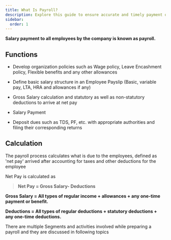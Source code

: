 ```yaml
---
title: What Is Payroll? 
description: Explore this guide to ensure accurate and timely payment of employee salaries.
sidebar: 
  order: 1
---
```



**Salary payment to all employees by the company is known as payroll.**

## Functions

* Develop organization policies such as Wage policy, Leave Encashment policy, Flexible benefits and any other allowances

* Define basic salary structure in an Employee Payslip (Basic, variable pay, LTA, HRA and allowances if any)

* Gross Salary calculation and statutory as well as non-statutory deductions to arrive at net pay

* Salary Payment 

* Deposit dues such as TDS, PF, etc. with appropriate authorities and filing their corresponding returns



## Calculation

The payroll process calculates what is due to the employees, defined as 'net pay' arrived after accounting for taxes and other deductions for the employee

Net Pay is calculated as

> **Net Pay = Gross Salary- Deductions**

**Gross Salary = All types of regular income + allowances + any one-time payment or benefit.**

**Deductions = All types of regular deductions + statutory deductions + any one-time deductions.**


There are multiple Segments and activities involved while preparing a payroll and they are discussed in following topics
